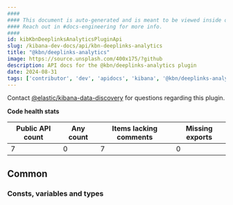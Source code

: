 ```yaml
---
####
#### This document is auto-generated and is meant to be viewed inside our experimental, new docs system.
#### Reach out in #docs-engineering for more info.
####
id: kibKbnDeeplinksAnalyticsPluginApi
slug: /kibana-dev-docs/api/kbn-deeplinks-analytics
title: "@kbn/deeplinks-analytics"
image: https://source.unsplash.com/400x175/?github
description: API docs for the @kbn/deeplinks-analytics plugin
date: 2024-08-31
tags: ['contributor', 'dev', 'apidocs', 'kibana', '@kbn/deeplinks-analytics']
---
```




Contact [@elastic/kibana-data-discovery](https://github.com/orgs/elastic/teams/kibana-data-discovery) for questions regarding this plugin.

**Code health stats**

| Public API count  | Any count | Items lacking comments | Missing exports |
|-------------------|-----------|------------------------|-----------------|
| 7 | 0 | 7 | 0 |

## Common

### Consts, variables and types
<DocDefinitionList data={kbnDeeplinksAnalyticsObj.common.misc}/>

